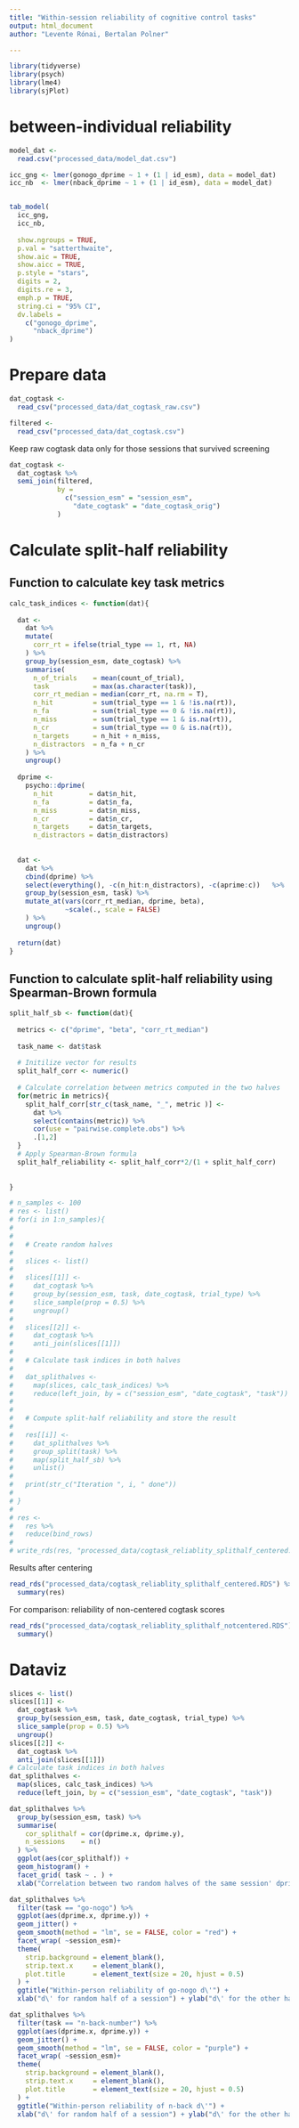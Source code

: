 ```yaml
---
title: "Within-session reliability of cognitive control tasks"
output: html_document
author: "Levente Rónai, Bertalan Polner"

---
```


```r
library(tidyverse)
library(psych)
library(lme4)
library(sjPlot)
```

# between-individual reliability

```r

model_dat <- 
  read.csv("processed_data/model_dat.csv")

```

```r

icc_gng <- lmer(gonogo_dprime ~ 1 + (1 | id_esm), data = model_dat)
icc_nb  <- lmer(nback_dprime ~ 1 + (1 | id_esm), data = model_dat)


tab_model(
  icc_gng,
  icc_nb,
  
  show.ngroups = TRUE,  
  p.val = "satterthwaite", 
  show.aic = TRUE,
  show.aicc = TRUE,
  p.style = "stars",
  digits = 2, 
  digits.re = 3, 
  emph.p = TRUE,  
  string.ci = "95% CI",
  dv.labels = 
    c("gonogo_dprime",
      "nback_dprime")
)

```

# Prepare data

```r
dat_cogtask <- 
  read_csv("processed_data/dat_cogtask_raw.csv")

```

```r
filtered <-
  read_csv("processed_data/dat_cogtask.csv")
```
Keep raw cogtask data only for those sessions that survived screening 

```r
dat_cogtask <- 
  dat_cogtask %>% 
  semi_join(filtered, 
            by = 
              c("session_esm" = "session_esm", 
                "date_cogtask" = "date_cogtask_orig")
            ) 
```



# Calculate split-half reliability

## Function to calculate key task metrics

```r
calc_task_indices <- function(dat){
  
  dat <-
    dat %>%
    mutate(
      corr_rt = ifelse(trial_type == 1, rt, NA)
    ) %>%
    group_by(session_esm, date_cogtask) %>% 
    summarise(
      n_of_trials    = mean(count_of_trial),
      task           = max(as.character(task)),
      corr_rt_median = median(corr_rt, na.rm = T),
      n_hit          = sum(trial_type == 1 & !is.na(rt)),
      n_fa           = sum(trial_type == 0 & !is.na(rt)),
      n_miss         = sum(trial_type == 1 & is.na(rt)),
      n_cr           = sum(trial_type == 0 & is.na(rt)),
      n_targets      = n_hit + n_miss,
      n_distractors  = n_fa + n_cr
    ) %>% 
    ungroup()
  
  dprime <- 
    psycho::dprime(
      n_hit         = dat$n_hit,
      n_fa          = dat$n_fa,
      n_miss        = dat$n_miss,
      n_cr          = dat$n_cr,
      n_targets     = dat$n_targets,
      n_distractors = dat$n_distractors)
  
  
  dat <-
    dat %>%
    cbind(dprime) %>% 
    select(everything(), -c(n_hit:n_distractors), -c(aprime:c))   %>%
    group_by(session_esm, task) %>%
    mutate_at(vars(corr_rt_median, dprime, beta),
              ~scale(., scale = FALSE)
    ) %>%
    ungroup()
  
  return(dat)
}

```

## Function to calculate split-half reliability using Spearman-Brown formula

```r
split_half_sb <- function(dat){
  
  metrics <- c("dprime", "beta", "corr_rt_median")
  
  task_name <- dat$task
  
  # Initilize vector for results
  split_half_corr <- numeric()
  
  # Calculate correlation between metrics computed in the two halves
  for(metric in metrics){
    split_half_corr[str_c(task_name, "_", metric )] <- 
      dat %>% 
      select(contains(metric)) %>% 
      cor(use = "pairwise.complete.obs") %>% 
      .[1,2]
  }
  # Apply Spearman-Brown formula
  split_half_reliability <- split_half_corr*2/(1 + split_half_corr)  
  
  
}
```

```r
# n_samples <- 100
# res <- list()
# for(i in 1:n_samples){
# 
# 
#   # Create random halves
# 
#   slices <- list()
# 
#   slices[[1]] <-
#     dat_cogtask %>%
#     group_by(session_esm, task, date_cogtask, trial_type) %>%
#     slice_sample(prop = 0.5) %>%
#     ungroup()
# 
#   slices[[2]] <-
#     dat_cogtask %>%
#     anti_join(slices[[1]])
# 
#   # Calculate task indices in both halves
# 
#   dat_splithalves <-
#     map(slices, calc_task_indices) %>%
#     reduce(left_join, by = c("session_esm", "date_cogtask", "task"))
# 
# 
#   # Compute split-half reliability and store the result
# 
#   res[[i]] <-
#     dat_splithalves %>%
#     group_split(task) %>%
#     map(split_half_sb) %>%
#     unlist()
# 
#   print(str_c("Iteration ", i, " done"))
# 
# }
# 
# res <-
#   res %>%
#   reduce(bind_rows)
# 
# write_rds(res, "processed_data/cogtask_reliablity_splithalf_centered.RDS")
```

Results after centering

```r
read_rds("processed_data/cogtask_reliablity_splithalf_centered.RDS") %>% 
  summary(res)
```

For comparison: reliability of non-centered cogtask scores

```r
read_rds("processed_data/cogtask_reliablity_splithalf_notcentered.RDS") %>% 
  summary()
```

# Dataviz

```r
slices <- list()
slices[[1]] <- 
  dat_cogtask %>% 
  group_by(session_esm, task, date_cogtask, trial_type) %>% 
  slice_sample(prop = 0.5) %>% 
  ungroup()
slices[[2]] <- 
  dat_cogtask %>% 
  anti_join(slices[[1]])
# Calculate task indices in both halves
dat_splithalves <- 
  map(slices, calc_task_indices) %>% 
  reduce(left_join, by = c("session_esm", "date_cogtask", "task")) 
```

```r
dat_splithalves %>% 
  group_by(session_esm, task) %>% 
  summarise(
    cor_splithalf = cor(dprime.x, dprime.y),
    n_sessions    = n()
  ) %>% 
  ggplot(aes(cor_splithalf)) + 
  geom_histogram() +
  facet_grid( task ~ . ) + 
  xlab("Correlation between two random halves of the same session' dprime scores")
```


```r
dat_splithalves %>%
  filter(task == "go-nogo") %>% 
  ggplot(aes(dprime.x, dprime.y)) + 
  geom_jitter() + 
  geom_smooth(method = "lm", se = FALSE, color = "red") + 
  facet_wrap( ~session_esm)+ 
  theme(
    strip.background = element_blank(),
    strip.text.x     = element_blank(),
    plot.title       = element_text(size = 20, hjust = 0.5)
  ) + 
  ggtitle("Within-person reliability of go-nogo d\'") + 
  xlab("d\' for random half of a session") + ylab("d\' for the other half of the session")
```

```r
dat_splithalves %>%
  filter(task == "n-back-number") %>% 
  ggplot(aes(dprime.x, dprime.y)) + 
  geom_jitter() + 
  geom_smooth(method = "lm", se = FALSE, color = "purple") + 
  facet_wrap( ~session_esm)+ 
  theme(
    strip.background = element_blank(),
    strip.text.x     = element_blank(),
    plot.title       = element_text(size = 20, hjust = 0.5)
  ) + 
  ggtitle("Within-person reliability of n-back d\'") + 
  xlab("d\' for random half of a session") + ylab("d\' for the other half of the session")
```
